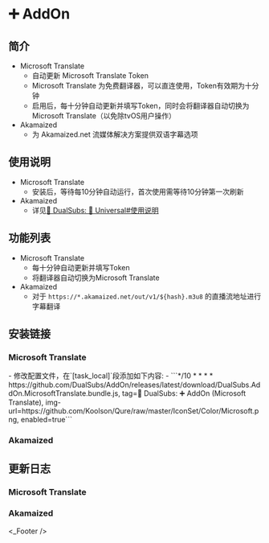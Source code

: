 
# ➕ AddOn

## 简介
* Microsoft Translate
  * 自动更新 Microsoft Translate Token
  * Microsoft Translate 为免费翻译器，可以直连使用，Token有效期为十分钟
  * 启用后，每十分钟自动更新并填写Token，同时会将翻译器自动切换为Microsoft Translate（以免除tvOS用户操作）
* Akamaized
  * 为 Akamaized.net 流媒体解决方案提供双语字幕选项

## 使用说明
* Microsoft Translate
  * 安装后，等待每10分钟自动运行，首次使用需等待10分钟第一次刷新
* Akamaized
  * 详见[🍿 DualSubs: 🔣 Universal#使用说明](./universal#使用说明)

## 功能列表
* Microsoft Translate
  * 每十分钟自动更新并填写Token
  * 将翻译器自动切换为Microsoft Translate
* Akamaized
  * 对于 `https://*.akamaized.net/out/v1/${hash}.m3u8` 的直播流地址进行字幕翻译

## 安装链接
### Microsoft Translate

<ModuleInstall urlPrefix="https://github.com/DualSubs/AddOn/releases/latest/download/">
  <ModuleInstall.Tab type="loon">
    <ModuleInstall.Item url="DualSubs.AddOn.MicrosoftTranslate.plugin"/>
  </ModuleInstall.Tab>
  <ModuleInstall.Tab type="surge">
    <ModuleInstall.Item url="DualSubs.AddOn.MicrosoftTranslate.sgmodule"/>
  </ModuleInstall.Tab>
  <ModuleInstall.Tab type="stash">
    <ModuleInstall.Item url="DualSubs.AddOn.MicrosoftTranslate.stoverride"/>
  </ModuleInstall.Tab>
  <ModuleInstall.Tab type="egern">
    <ModuleInstall.Item url="DualSubs.AddOn.MicrosoftTranslate.yaml"/>
  </ModuleInstall.Tab>
  <ModuleInstall.Tab type="qx">
    <ModuleInstall.Item url="DualSubs.AddOn.MicrosoftTranslate.snippet">
      - 修改配置文件，在`[task_local]`段添加如下内容:
      - ```*/10 * * * * https://github.com/DualSubs/AddOn/releases/latest/download/DualSubs.AddOn.MicrosoftTranslate.bundle.js, tag=🍿️ DualSubs: ➕ AddOn (Microsoft Translate), img-url=https://github.com/Koolson/Qure/raw/master/IconSet/Color/Microsoft.png, enabled=true```
    </ModuleInstall.Item>
  </ModuleInstall.Tab>
  <ModuleInstall.Tab type="shadowrocket">
    <ModuleInstall.Item url="DualSubs.AddOn.MicrosoftTranslate.srmodule"/>
  </ModuleInstall.Tab>
</ModuleInstall>

### Akamaized

<ModuleInstall urlPrefix="https://github.com/DualSubs/AddOn/raw/main/modules/">
  <ModuleInstall.Tab type="loon">
    <ModuleInstall.Item
      url="DualSubs.AddOn.Akamaized.plugin"
      badge={[
        {
          type: "tip",
          text: "MitM",
          outline: true,
        },
        {
          type: "info",
          text: "脚本",
          outline: true,
        },
      ]}
    />
  </ModuleInstall.Tab>
  <ModuleInstall.Tab type="surge">
    <ModuleInstall.Item
      url="DualSubs.AddOn.Akamaized.sgmodule"
      badge={[
        {
          type: "danger",
          text: "MitM",
          outline: true,
        },
        {
          type: "warning",
          text: "脚本",
          outline: true,
        },
      ]}
    />
  </ModuleInstall.Tab>
  <ModuleInstall.Tab type="stash">
    <ModuleInstall.Item
      url="DualSubs.AddOn.Akamaized.stoverride"
      badge={[
        {
          type: "info",
          text: "覆写",
          outline: true,
        },
        {
          type: "info",
          text: "MitM",
          outline: true,
        },
        {
          type: "info",
          text: "脚本",
          outline: true,
        },
      ]}
    />
  </ModuleInstall.Tab>
  <ModuleInstall.Tab type="egern">
    <ModuleInstall.Item
      url="DualSubs.AddOn.Akamaized.yaml"
    />
  </ModuleInstall.Tab>
  <ModuleInstall.Tab type="qx">
    <ModuleInstall.Item
      url="DualSubs.AddOn.Akamaized.snippet"
      badge={[
        {
          type: "danger",
          text: "重写",
          outline: true,
        },
        {
          type: "tip",
          text: "MitM",
          outline: true,
        },
      ]}
    />
  </ModuleInstall.Tab>
  <ModuleInstall.Tab type="shadowrocket">
    <ModuleInstall.Item
      url="DualSubs.AddOn.Akamaized.srmodule"
      badge={[
        {
          type: "tip",
          text: "HTTPS 解密",
          outline: true,
        },
      ]}
    />
  </ModuleInstall.Tab>
</ModuleInstall>

## 更新日志
### Microsoft Translate
### Akamaized
<_Footer />
